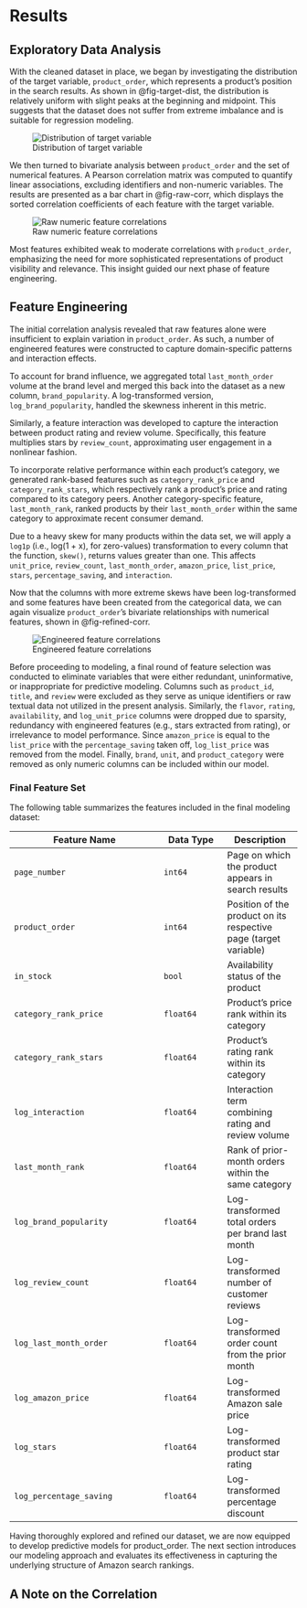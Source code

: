 # Results

## Exploratory Data Analysis

With the cleaned dataset in place, we began by investigating the distribution of the target variable, `product_order`, which represents a product's position in the search results. As shown in @fig-target-dist, the distribution is relatively uniform with slight peaks at the beginning and midpoint. This suggests that the dataset does not suffer from extreme imbalance and is suitable for regression modeling.

![Distribution of target variable](images/target_dist.png){#fig-target-dist}

We then turned to bivariate analysis between `product_order` and the set of numerical features. A Pearson correlation matrix was computed to quantify linear associations, excluding identifiers and non-numeric variables. The results are presented as a bar chart in @fig-raw-corr, which displays the sorted correlation coefficients of each feature with the target variable.

![Raw numeric feature correlations](images/initial_corr.png){#fig-raw-corr}

Most features exhibited weak to moderate correlations with `product_order`, emphasizing the need for more sophisticated representations of product visibility and relevance. This insight guided our next phase of feature engineering.

## Feature Engineering

The initial correlation analysis revealed that raw features alone were insufficient to explain variation in `product_order`. As such, a number of engineered features were constructed to capture domain-specific patterns and interaction effects.

To account for brand influence, we aggregated total `last_month_order` volume at the brand level and merged this back into the dataset as a new column, `brand_popularity`. A log-transformed version, `log_brand_popularity`, handled the skewness inherent in this metric.

Similarly, a feature interaction was developed to capture the interaction between product rating and review volume. Specifically, this feature multiplies stars by `review_count`, approximating user engagement in a nonlinear fashion.

To incorporate relative performance within each product’s category, we generated rank-based features such as `category_rank_price` and `category_rank_stars`, which respectively rank a product’s price and rating compared to its category peers. Another category-specific feature, `last_month_rank`, ranked products by their `last_month_order` within the same category to approximate recent consumer demand.

Due to a heavy skew for many products within the data set, we will apply a `log1p` (i.e., log(1 + x), for zero-values) transformation to every column that the function, `skew()`, returns values greater than one. This affects `unit_price`, `review_count`, `last_month_order`, `amazon_price`, `list_price`, `stars`, `percentage_saving`, and `interaction`.

Now that the columns with more extreme skews have been log-transformed and some features have been created from the categorical data, we can again visualize `product_order`'s bivariate relationships with numerical features, shown in @fig-refined-corr.

![Engineered feature correlations](images/refined_corr.png){#fig-refined-corr}

Before proceeding to modeling, a final round of feature selection was conducted to eliminate variables that were either redundant, uninformative, or inappropriate for predictive modeling. Columns such as `product_id`, `title`, and `review` were excluded as they serve as unique identifiers or raw textual data not utilized in the present analysis. Similarly, the `flavor`, `rating`, `availability`, and `log_unit_price` columns were dropped due to sparsity, redundancy with engineered features (e.g., stars extracted from rating), or irrelevance to model performance. Since `amazon_price` is equal to the `list_price` with the `percentage_saving` taken off, `log_list_price` was removed from the model. Finally, `brand`, `unit`, and `product_category` were removed as only numeric columns can be included within our model.

### Final Feature Set

The following table summarizes the features included in the final modeling dataset:

| Feature Name | Data Type | Description        |
|--------------------------|-----------|-------------|
| `page_number`            | `int64`   | Page on which the product appears in search results |
| `product_order`          | `int64`   | Position of the product on its respective page (target variable) |
| `in_stock`               | `bool`    | Availability status of the product |
| `category_rank_price`    | `float64` | Product's price rank within its category |
| `category_rank_stars`    | `float64` | Product's rating rank within its category |
| `log_interaction`        | `float64` | Interaction term combining rating and review volume |
| `last_month_rank`        | `float64` | Rank of prior-month orders within the same category |
| `log_brand_popularity`   | `float64` | Log-transformed total orders per brand last month |
| `log_review_count`       | `float64` | Log-transformed number of customer reviews |
| `log_last_month_order`   | `float64` | Log-transformed order count from the prior month |
| `log_amazon_price`       | `float64` | Log-transformed Amazon sale price |
| `log_stars`              | `float64` | Log-transformed product star rating |
| `log_percentage_saving`  | `float64` | Log-transformed percentage discount |

Having thoroughly explored and refined our dataset, we are now equipped to develop predictive models for product_order. The next section introduces our modeling approach and evaluates its effectiveness in capturing the underlying structure of Amazon search rankings.

## A Note on the Correlation

